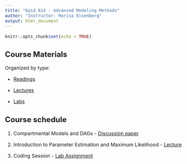 ```yaml
---
title: "Epid 814 - Advanced Modeling Methods"
author: "Instructor: Marisa Eisenberg"
output: html_document
---
```

<style type="text/css">

body{ /* Normal  */
      font-size: 16px;
  }
  </style>

```r
knitr::opts_chunk$set(echo = TRUE)
```

## Course Materials 

Organized by type:

* [Readings](https://github.com/epimath/epid-814-materials/tree/master/Readings)

* [Lectures](dfds)

* [Labs](sdfs)


## Course schedule

1. Compartmental Models and DAGs - [Discussion paper](https://www.degruyter.com/view/j/em.ahead-of-print/em-2016-0007/em-2016-0007.xml)

2. Introduction to Parameter Estimation and Maximum Likelihood - [Lecture](https://epimath.github.io/epid-814-materials/Lectures/ParameterEstimationML.pdf)

3. Coding Session - [Lab Assignment](https://epimath.github.io/epid-814-materials/Labs/)


